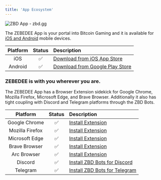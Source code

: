 ```yaml
---
title: 'App Ecosystem'
---
```


<Frame type="glass" caption="ZBD App - zbd.gg">
  <img src="https://i.imgur.com/Mlo54cZ.png" alt="ZBD App - zbd.gg" />
</Frame>
<br />

The ZEBEDEE App is your portal into Bitcoin Gaming and it is available for [iOS and Android](https://zebedee.io/app) mobile devices.

| Platform | Status | Description |
| :-: | :-: | :-- |
| iOS | ✅ | [Download from iOS App Store](https://apps.apple.com/us/app/zebedee-wallet/id1484394401) |
| Android | ✅ | [Download from Google Play Store](https://play.google.com/store/apps/details?id=io.zebedee.wallet) |

### ZEBEDEE is with you wherever you are.[​](#zebedee-is-with-you-wherever-you-are "Direct link to heading")

The ZEBEDEE App has a Browser Extension sidekick for Google Chrome, Mozilla Firefox, Microsoft Edge, and Brave Browser. Additionally it also has tight coupling with Discord and Telegram platforms through the ZBD Bots.

| Platform | Status | Description |
| :-: | :-: | :-- |
| Google Chrome | ✅ | [Install Extension](https://chrome.google.com/webstore/detail/zbd-browser-extension-bit/kpjdchaapjheajadlaakiiigcbhoppda) |
| Mozilla Firefox | ✅ | [Install Extension](https://addons.mozilla.org/en-US/firefox/addon/zbd/) |
| Microsoft Edge | ✅ | [Install Extension](https://chrome.google.com/webstore/detail/zbd-browser-extension-bit/kpjdchaapjheajadlaakiiigcbhoppda) |
| Brave Browser | ✅ | [Install Extension](https://chrome.google.com/webstore/detail/zbd-browser-extension-bit/kpjdchaapjheajadlaakiiigcbhoppda) |
| Arc Browser | ✅ | [Install Extension](https://chrome.google.com/webstore/detail/zbd-browser-extension-bit/kpjdchaapjheajadlaakiiigcbhoppda) |
| Discord | ✅ | [Install ZBD Bots for Discord](https://zeb.gg/dscbot-addserver) |
| Telegram | ✅ | [Install ZBD Bots for Telegram](https://zeb.gg/tgbot-addserver) |